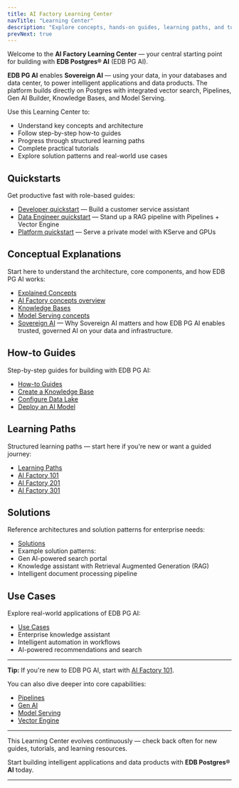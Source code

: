 ```yaml
---
title: AI Factory Learning Center
navTitle: "Learning Center"
description: "Explore concepts, hands-on guides, learning paths, and tutorials to build intelligent applications and data products with EDB PG AI."
prevNext: true
---
```


Welcome to the **AI Factory Learning Center** — your central starting point for building with **EDB Postgres® AI** (EDB PG AI).

**EDB PG AI** enables **Sovereign AI** — using your data, in your databases and data center, to power intelligent applications and data products. The platform builds directly on Postgres with integrated vector search, Pipelines, Gen AI Builder, Knowledge Bases, and Model Serving.

Use this Learning Center to:

-   Understand key concepts and architecture
-   Follow step-by-step how-to guides
-   Progress through structured learning paths
-   Complete practical tutorials
-   Explore solution patterns and real-world use cases

## Quickstarts

Get productive fast with role-based guides:

-   [Developer quickstart](/edb-postgres-ai/1.3/ai-factory/gen-ai/create-assistant) — Build a customer service assistant
-   [Data Engineer quickstart](/edb-postgres-ai/1.3/ai-factory/pipeline/gettingstarted) — Stand up a RAG pipeline with Pipelines + Vector Engine
-   [Platform quickstart](/edb-postgres-ai/1.3/ai-factory/model/setup-gpu) — Serve a private model with KServe and GPUs


## Conceptual Explanations

Start here to understand the architecture, core components, and how EDB PG AI works:

-   [Explained Concepts](/edb-postgres-ai/1.3/ai-factory/learn/explained)
-   [AI Factory concepts overview](/edb-postgres-ai/1.3/ai-factory/concepts)
-   [Knowledge Bases](/edb-postgres-ai/1.3/ai-factory/gen-ai/knowledge-bases)
-   [Model Serving concepts](/edb-postgres-ai/1.3/ai-factory/model/model-serving-concepts/)
-   [Sovereign AI](/edb-postgres-ai/1.3/ai-factory/concepts/sovereign-ai) — Why Sovereign AI matters and how EDB PG AI enables trusted, governed AI on your data and infrastructure.

## How-to Guides

Step-by-step guides for building with EDB PG AI:

-   [How-to Guides](/edb-postgres-ai/1.3/ai-factory/learn/how-to)
-   [Create a Knowledge Base](/edb-postgres-ai/1.3/ai-factory/gen-ai/create-knowledge-base)
-   [Configure Data Lake](/edb-postgres-ai/1.3/ai-factory/gen-ai/configure-datalake)
-   [Deploy an AI Model](/edb-postgres-ai/1.3/ai-factory/model/create-inferenceservice/)

## Learning Paths

Structured learning paths — start here if you're new or want a guided journey:

-   [Learning Paths](/edb-postgres-ai/1.3/ai-factory/learn/learning-paths)
-   [AI Factory 101](/edb-postgres-ai/1.3/ai-factory/learn/101)
-   [AI Factory 201](/edb-postgres-ai/1.3/ai-factory/learn/201)
-   [AI Factory 301](/edb-postgres-ai/1.3/ai-factory/learn/301)

## Solutions

Reference architectures and solution patterns for enterprise needs:

-   [Solutions](/edb-postgres-ai/1.3/ai-factory/learn/solutions)
-   Example solution patterns:
-   Gen AI-powered search portal
-   Knowledge assistant with Retrieval Augmented Generation (RAG)
-   Intelligent document processing pipeline

## Use Cases

Explore real-world applications of EDB PG AI:

-   [Use Cases](/edb-postgres-ai/1.3/ai-factory/learn/use-cases)
-   Enterprise knowledge assistant
-   Intelligent automation in workflows
-   AI-powered recommendations and search

* * *

**Tip:** If you're new to EDB PG AI, start with [AI Factory 101](/edb-postgres-ai/1.3/ai-factory/learn/101).

You can also dive deeper into core capabilities:

-   [Pipelines](/edb-postgres-ai/1.3/ai-factory/pipeline/)
-   [Gen AI](/edb-postgres-ai/1.3/ai-factory/gen-ai)
-   [Model Serving](/edb-postgres-ai/1.3/ai-factory/model/serving/)
-   [Vector Engine](/edb-postgres-ai/1.3/ai-factory/vector-engine/)

* * *

This Learning Center evolves continuously — check back often for new guides, tutorials, and learning resources.

Start building intelligent applications and data products with **EDB Postgres® AI** today.

* * *
